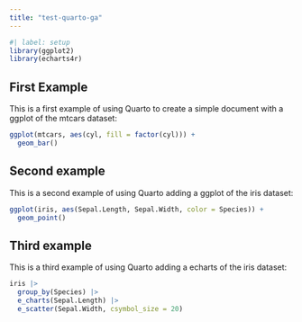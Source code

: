 ```yaml
---
title: "test-quarto-ga"
---
```


```r
#| label: setup
library(ggplot2)
library(echarts4r)
```

## First Example

This is a first example of using Quarto to create a simple document with a ggplot of the mtcars dataset:

```r
ggplot(mtcars, aes(cyl, fill = factor(cyl))) +
  geom_bar()
```

## Second example

This is a second example of using Quarto adding a ggplot of the iris dataset:

```r
ggplot(iris, aes(Sepal.Length, Sepal.Width, color = Species)) +
  geom_point()
```

## Third example

This is a third example of using Quarto adding a echarts of the iris dataset:

```r
iris |>
  group_by(Species) |>
  e_charts(Sepal.Length) |>
  e_scatter(Sepal.Width, csymbol_size = 20)
```
